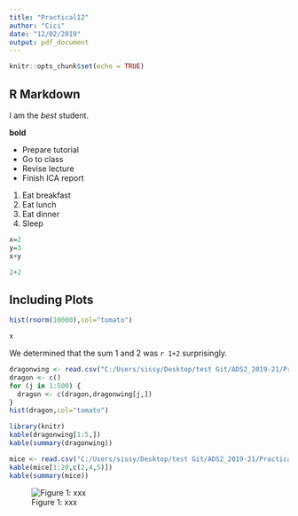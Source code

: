 ```yaml
---
title: "Practical12"
author: "Cici"
date: "12/02/2019"
output: pdf_document
---
```


```r
knitr::opts_chunk$set(echo = TRUE)
```

## R Markdown

I am the *best* student.

**bold**

- Prepare tutorial
- Go to class
- Revise lecture
- Finish ICA report

1. Eat breakfast
2. Eat lunch
4. Eat dinner
2. Sleep

```r
x=2
y=3
x+y
```

```r
2+2
```

## Including Plots

```r
hist(rnorm(10000),col="tomato")
```

```r
x
```

We determined that the sum 1 and 2 was `r 1+2` surprisingly.

```r
dragonwing <- read.csv("C:/Users/sissy/Desktop/test Git/ADS2_2019-21/Practicals/Practical12_R_Markdown/dragons.csv")
dragon <- c()
for (j in 1:500) {
  dragon <- c(dragon,dragonwing[j,])
}
hist(dragon,col="tomato")
```

```r
library(knitr)
kable(dragonwing[1:5,])
kable(summary(dragonwing))
```

```r
mice <- read.csv("C:/Users/sissy/Desktop/test Git/ADS2_2019-21/Practicals/Practical12_R_Markdown/mouse_report.csv")
kable(mice[1:20,c(2,4,5)])
kable(summary(mice))
```  

![Figure 1: xxx]("C:/Users/sissy/Desktop/test Git/ADS2_2019-21/Practicals/Practical12_R_Markdown/haining_bridge_snow.png")